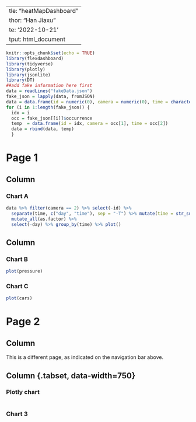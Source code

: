   ---
title: "heatMapDashboard"
author: "Han Jiaxu"
date: '2022-10-21'
output: html_document
---

```r
knitr::opts_chunk$set(echo = TRUE)
library(flexdashboard)
library(tidyverse)
library(plotly)
library(jsonlite)
library(DT)
##add fake information here first
data = readLines("fakeData.json")
fake_json = lapply(data, fromJSON)
data = data.frame(id = numeric(0), camera = numeric(0), time = character(0))
for (i in 1:length(fake_json)) {
  idx = i
  occ = fake_json[[i]]$occurrence
  temp  = data.frame(id = idx, camera = occ[1], time = occ[2])
  data = rbind(data, temp)
  }
```

# Page 1

Column {data-width=650}
-----------------------------------------------------------------------

### Chart A

```r
data %>% filter(camera == 2) %>% select(-id) %>% 
  separate(time, c("day", "time"), sep = "-T") %>% mutate(time = str_sub(time, 1,nchar(time)-5)) %>%
  mutate_all(as.factor) %>% 
  select(-day) %>% group_by(time) %>% plot()
```

Column {data-width=350}
-----------------------------------------------------------------------

### Chart B

```r
plot(pressure)

```

### Chart C

```r
plot(cars)
```


# Page 2


Column {data-width=250}
-------------------------------------
    
This is a different page, as indicated on the navigation bar above.
   
Column {.tabset, data-width=750}
-------------------------------------
   
### Plotly chart

```r

```   
 
### Chart 3
    
```r

```

